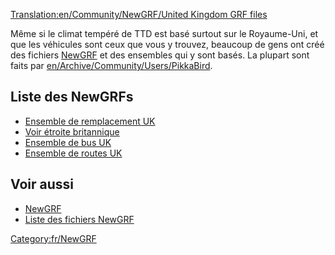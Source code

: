 [[Translation:en/Community/NewGRF/United Kingdom GRF files]]


{{fr/Community/NewGRF/NewGRF Pays|
Drapeau=en/Community/NewGRF/800px-Flag of the United Kingdom.png|
nom=Royaume-Uni|
siteWeb=www.pikkarail.com/ttdp/ukrs/|
nomEnsemble=Ensemble de renouvellement UK}}
Même si le climat tempéré de TTD est basé surtout sur le Royaume-Uni, et que les véhicules sont ceux que vous y trouvez, beaucoup de gens ont créé des fichiers [[fr/Manual/NewGRF|NewGRF]] et des ensembles qui y sont basés. La plupart sont faits par [[en/Archive/Community/Users/PikkaBird]].

==Liste des NewGRFs==
*[[fr/Community/NewGRF/Ensemble de remplacement UK|Ensemble de remplacement UK]]
*[http://www.tt-forums.net/viewtopic.php?t=6123&highlight=set Voir étroite britannique]
*[http://www.tt-forums.net/viewtopic.php?t=15429 Ensemble de bus UK]
*[http://www.tt-forums.net/viewtopic.php?t=27963 Ensemble de routes UK]

==Voir aussi==
*[[fr/Manual/NewGRF|NewGRF]]
*[[fr/Community/NewGRF/Main Page|Liste des fichiers NewGRF]]

[[Category:fr/NewGRF]]
